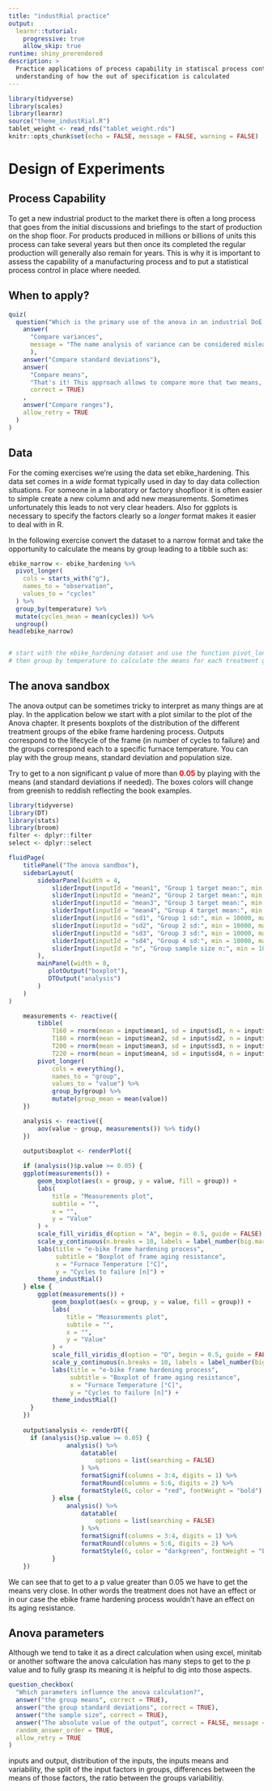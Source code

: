 ```yaml
---
title: "industRial practice"
output: 
  learnr::tutorial:
    progressive: true
    allow_skip: true
runtime: shiny_prerendered
description: > 
  Practice applications of process capability in statiscal process control to gain
  understanding of how the out of specification is calculated
---
```


```r
library(tidyverse)
library(scales)
library(learnr)
source("theme_industRial.R")
tablet_weight <- read_rds("tablet_weight.rds")
knitr::opts_chunk$set(echo = FALSE, message = FALSE, warning = FALSE)
```

# Design of Experiments

## Process Capability

To get a new industrial product to the market there is often a long process that goes from the initial discussions and briefings to the start of production on the shop floor. For products produced in millions or billions of units this process can take several years but then once its completed the regular production will generally also remain for years. This is why it is important to assess the capability of a manufacturing process and to put a statistical process control in place where needed.

## When to apply?

```r
quiz(
  question("Which is the primary use of the anova in an industrial DoE (design of experiment)?",
    answer(
      "Compare variances", 
      message = "The name analysis of variance can be considered misleading. In fact the variances (or to be more specific the sums of the squares) are calculated but this is not the primary outcome we're looking for."
      ),
    answer("Compare standard deviations"),
    answer(
      "Compare means",
      "That's it! This approach allows to compare more that two means, thus extending the t.test. It establishes if their difference is statistically different. This provides an indication if the experiment has had an effect.",
      correct = TRUE)
    ,
    answer("Compare ranges"),
    allow_retry = TRUE
  )
)
```

## Data

For the coming exercises we're using the data set ebike_hardening. This data set comes in a *wide* format typically used in day to day data collection situations. For someone in a laboratory or factory shopfloor it is often easier to simple create a new column and add new measurements. Sometimes unfortunately this leads to not very clear headers. Also for ggplots is necessary to specify the factors clearly so a *longer* format makes it easier to deal with in R.

In the following exercise convert the dataset to a narrow format and take the opportunity to calculate the means by group leading to a tibble such as:

```r
ebike_narrow <- ebike_hardening %>%
  pivot_longer(
    cols = starts_with("g"),
    names_to = "observation",
    values_to = "cycles"
  ) %>%
  group_by(temperature) %>%
  mutate(cycles_mean = mean(cycles)) %>%
  ungroup()
head(ebike_narrow)
```


```r

```

```r
# start with the ebike_hardening dataset and use the function pivot_longer()
# then group by temperature to calculate the means for each treatment group
```

## The anova sandbox

The anova output can be sometimes tricky to interpret as many things are at play. In the application below we start with a plot similar to the plot of the Anova chapter. It presents boxplots of the distribution of the different treatment groups of the ebike frame hardening process. Outputs correspond to the lifecycle of the frame (in number of cycles to failure) and the groups correspond each to a specific furnace temperature. You can play with the group means, standard deviation and population size.

Try to get to a non significant p value of more than <b style='color:#ff0000'>0.05</b> by playing with the means (and standard deviations if needed). The boxes colors will change from greenish to reddish reflecting the book examples. 

```r
library(tidyverse)
library(DT)
library(stats)
library(broom)
filter <- dplyr::filter
select <- dplyr::select

fluidPage(
    titlePanel("The anova sandbox"),
    sidebarLayout(
        sidebarPanel(width = 4,
            sliderInput(inputId = "mean1", "Group 1 target mean:", min = 500000, max = 700000, value = 540000),
            sliderInput(inputId = "mean2", "Group 2 target mean:", min = 500000, max = 700000, value = 575000),
            sliderInput(inputId = "mean3", "Group 3 target mean:", min = 500000, max = 700000, value = 625000),
            sliderInput(inputId = "mean4", "Group 4 target mean:", min = 500000, max = 700000, value = 700000),
            sliderInput(inputId = "sd1", "Group 1 sd:", min = 10000, max = 50000, value = 50000, step = 1000),
            sliderInput(inputId = "sd2", "Group 2 sd:", min = 10000, max = 50000, value = 30000, step = 1000),
            sliderInput(inputId = "sd3", "Group 3 sd:", min = 10000, max = 50000, value = 40000, step = 1000),
            sliderInput(inputId = "sd4", "Group 4 sd:", min = 10000, max = 50000, value = 15000, step = 1000),
            sliderInput(inputId = "n", "Group sample size n:", min = 100, max = 10000, value = 100),
        ),
        mainPanel(width = 8,
           plotOutput("boxplot"),
           DTOutput("analysis")
        )
    )
)
```

```r
    measurements <- reactive({
        tibble(
            T160 = rnorm(mean = input$mean1, sd = input$sd1, n = input$n),
            T180 = rnorm(mean = input$mean2, sd = input$sd2, n = input$n),
            T200 = rnorm(mean = input$mean3, sd = input$sd3, n = input$n),
            T220 = rnorm(mean = input$mean4, sd = input$sd4, n = input$n)) %>% 
        pivot_longer(
            cols = everything(), 
            names_to = "group",
            values_to = "value") %>%
            group_by(group) %>%
            mutate(group_mean = mean(value))
    })

    analysis <- reactive({
        aov(value ~ group, measurements()) %>% tidy()
    })
        
    output$boxplot <- renderPlot({

    if (analysis()$p.value >= 0.05) {
    ggplot(measurements()) +
        geom_boxplot(aes(x = group, y = value, fill = group)) +
        labs(
            title = "Measurements plot",
            subtile = "",
            x = "",
            y = "Value"
        ) +
        scale_fill_viridis_d(option = "A", begin = 0.5, guide = FALSE) +
        scale_y_continuous(n.breaks = 10, labels = label_number(big.mark = "'")) +
        labs(title = "e-bike frame hardening process",
             subtitle = "Boxplot of frame aging resistance",
             x = "Furnace Temperature [°C]",
             y = "Cycles to failure [n]") +
        theme_industRial()
    } else {
        ggplot(measurements()) +
            geom_boxplot(aes(x = group, y = value, fill = group)) +
            labs(
                title = "Measurements plot",
                subtile = "",
                x = "",
                y = "Value"
            ) +
            scale_fill_viridis_d(option = "D", begin = 0.5, guide = FALSE) +
            scale_y_continuous(n.breaks = 10, labels = label_number(big.mark = "'")) +
            labs(title = "e-bike frame hardening process",
                 subtitle = "Boxplot of frame aging resistance",
                 x = "Furnace Temperature [°C]",
                 y = "Cycles to failure [n]") +
            theme_industRial()
      }
    })
        
    output$analysis <- renderDT({
      if (analysis()$p.value >= 0.05) {
                analysis() %>%
                    datatable(
                        options = list(searching = FALSE)
                    ) %>%
                    formatSignif(columns = 3:4, digits = 1) %>%
                    formatRound(columns = 5:6, digits = 2) %>%
                    formatStyle(6, color = "red", fontWeight = "bold")
            } else {
                analysis() %>%
                    datatable(
                        options = list(searching = FALSE)
                    ) %>%
                    formatSignif(columns = 3:4, digits = 1) %>%
                    formatRound(columns = 5:6, digits = 2) %>%
                    formatStyle(6, color = "darkgreen", fontWeight = "bold")
            }
    }) 
```

We can see that to get to a p value greater than 0.05 we have to get the means very close. In other words the treatment does not have an effect or in our case the ebike frame hardening process wouldn't have an effect on its aging resistance.

## Anova parameters

Although we tend to take it as a direct calculation when using excel, minitab or another software the anova calculation has many steps to get to the p value and to fully grasp its meaning it is helpful to dig into those aspects.

```r
question_checkbox(
  "Which parameters influence the anova calculation?",
  answer("the group means", correct = TRUE),
  answer("the group standard deviations", correct = TRUE),
  answer("the sample size", correct = TRUE),
  answer("The absolute value of the output", correct = FALSE, message = "the sample size has no influence if the ratios are the same the p value is the same, e.g. if the lifecycles were all divided by 10"),
  random_answer_order = TRUE,
  allow_retry = TRUE
)
```


inputs and output, distribution of the inputs, the inputs means and variability, the split of the input factors in groups, differences between the means of those factors, the ratio between the groups variabilitiy.
